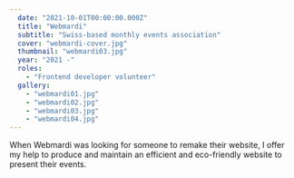 ```yaml
---
  date: "2021-10-01T00:00:00.000Z"
  title: "Webmardi"
  subtitle: "Swiss-based monthly events association"
  cover: "webmardi-cover.jpg"
  thumbnail: "webmardi03.jpg"
  year: "2021 -"
  roles:
    - "Frontend developer volunteer"
  gallery:
    - "webmardi01.jpg"
    - "webmardi02.jpg"
    - "webmardi03.jpg"
    - "webmardi04.jpg"
---
```


When Webmardi was looking for someone to remake their website, I offer my help to produce and maintain an efficient and eco-friendly website to present their events.
